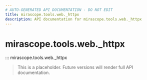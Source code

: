 ```yaml
---
# AUTO-GENERATED API DOCUMENTATION - DO NOT EDIT
title: mirascope.tools.web._httpx
description: API documentation for mirascope.tools.web._httpx
---
```


# mirascope.tools.web._httpx

::: mirascope.tools.web._httpx

> This is a placeholder. Future versions will render full API documentation.
